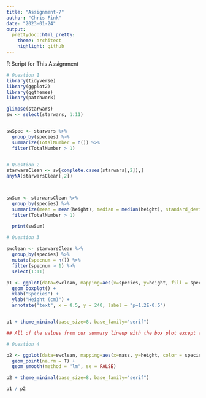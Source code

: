 ```yaml
---
title: "Assignment-7"
author: "Chris Fink"
date: "2023-01-24"
output:
  prettydoc::html_pretty:
    theme: architect
    highlight: github
---
```


R Script for This Assignment
```r
# Question 1
library(tidyverse)
library(ggplot2)
library(ggthemes)
library(patchwork)

glimpse(starwars)
sw <- select(starwars, 1:11)


swSpec <- starwars %>%
  group_by(species) %>%
  summarize(TotalNumber = n()) %>%
  filter(TotalNumber > 1)


# Question 2
starwarsClean <- sw[complete.cases(starwars[,2]),]
anyNA(starwarsClean[,2])



swSum <- starwarsClean %>%
  group_by(species) %>%
  summarize(mean = mean(height), median = median(height), standard_deviation = sd(height), TotalNumber = n()) %>%
  filter(TotalNumber > 1)

  print(swSum)

# Question 3
  
swclean <- starwarsClean %>% 
  group_by(species) %>% 
  mutate(specnum = n()) %>% 
  filter(specnum > 1) %>% 
  select(1:11)

p1 <- ggplot(data=swclean, mapping=aes(x=species, y=height, fill = species)) + 
  geom_boxplot() +
  xlab("Species") + 
  ylab("Height (cm)") + 
  annotate("text", x = 8.5, y = 240, label = "p=1.2E-0.5")


p1 + theme_minimal(base_size=8, base_family="serif")

## All of the values from our summary lineup with the box plot except the mean for droid seems to be a little off from out calculated mean in the summary.

# Question 4

p2 <- ggplot(data=swclean, mapping=aes(x=mass, y=height, color = species)) + 
  geom_point(na.rm = T) + 
  geom_smooth(method = "lm", se = FALSE)

p2 + theme_minimal(base_size=8, base_family="serif")

p1 / p2
```


